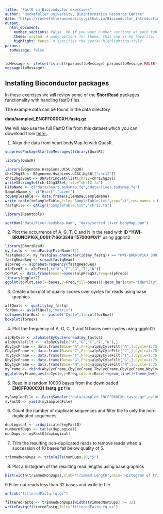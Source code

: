 ```yaml
---
title: "FastQ in Bioconductor exercises"
author: "Rockefeller University, Bioinformatics Resource Centre"
date: "https://rockefelleruniversity.github.io/Bioconductor_Introduction/"
output: 
  html_document:
    number_sections: false  ## if you want number sections at each table header
    theme: united  # many options for theme, this one is my favorite.
    highlight: tango  # specifies the syntax highlighting style
params:
  toMessage: false    
---
```


```r
toMessage <- ifelse(!is.null(params$toMessage),params$toMessage,FALSE)
message(toMessage)
```


## Installing Bioconductor packages

In these exercises we will review some of the **ShortRead** packages functionality with handling fastQ files.

The example data can be found in the data directory 

**data/sampled_ENCFF000CXH.fastq.gz**

We will also use the full FastQ file from this dataset which you can download from [here.](https://www.encodeproject.org/files/ENCFF000CXH/@@download/ENCFF000CXH.fastq.gz).

1. Align the data from heart.bodyMap.fq with QuasR.

```r
suppressPackageStartupMessages(library(QuasR))
```

```r
library(QuasR)

library(BSgenome.Hsapiens.UCSC.hg38)
chr12hg38 <- BSgenome.Hsapiens.UCSC.hg38[["chr12"]]
chr12hg38Set <- DNAStringSet(list(chr12=chr12hg38))
writeXStringSet(chr12hg38Set,file="chr12.fa")
FileName <- c("data/heart.bodyMap.fq","data/liver.bodyMap.fq")
SampleName <- c("Heart","Liver")
toSampleTable <- data.frame(FileName,SampleName)
write.table(toSampleTable,file="SampleTable.txt",sep="\t",row.names = FALSE,quote = FALSE)
fastqFile <- qAlign("SampleTable.txt","chr12.fa")

library(Rsamtools)

sortBam("data/liver.bodyMap.bam", "data/sorted_liver.bodyMap.bam")
```

2. Plot the occurrence of A, G, T, C and N in the read with ID **"HWI-BRUNOP16X_0001:7:66:3246:157000#0/1"** using ggplot2

```r
library(ShortRead)
my_fastq <- readFastq(FileName[1])
fastqRead <- my_fastq[as.character(id(my_fastq)) == "HWI-BRUNOP16X_0001:7:66:3246:157000#0/1"]
fastqReadSeq <- sread(fastqRead)
alpFreq <- alphabetFrequency(fastqReadSeq)
alpFreq5 <- alpFreq[,c("A","C","G","T","N")]
toPlot <- data.frame(bases=names(alpFreq5),Freq=alpFreq5)
library(ggplot2)
ggplot(toPlot,aes(x=bases,y=Freq,fill=bases))+geom_bar(stat="identity") + theme_bw()
```

3. Create a boxplot of quality scores over cycles for reads using base graphics.

```r
allQuals <- quality(my_fastq)
forBox <- as(allQuals,"matrix")
colnames(forBox) <- paste0("Cycle",1:ncol(forBox))
boxplot(forBox)
```

4. Plot the frequency of A, G, C, T and N bases over cycles using ggplot2/

```r
alpByCyle <- alphabetByCycle(sread(my_fastq))
alpByCyleFilt <-  alpByCyle[c("A","G","C","T","N"),]
AbyCycFrame <- data.frame(Base="A",Freq=alpByCyleFilt["A",],Cycle=1:75)
CbyCycFrame <- data.frame(Base="C",Freq=alpByCyleFilt["C",],Cycle=1:75)
TbyCycFrame <- data.frame(Base="T",Freq=alpByCyleFilt["T",],Cycle=1:75)
GbyCycFrame <- data.frame(Base="G",Freq=alpByCyleFilt["G",],Cycle=1:75)
NbyCycFrame <- data.frame(Base="N",Freq=alpByCyleFilt["N",],Cycle=1:75)
myFrame <- rbind(AbyCycFrame,CbyCycFrame,TbyCycFrame,GbyCycFrame,NbyCycFrame)
ggplot(myFrame,aes(x=Cycle,y=Freq,colour=Base))+geom_line()+theme_bw()

```

5. Read in a random 10000 bases from the downloaded **ENCFF000CXH.fastq.gz** file

```r
mySampledFile <- FastqSampler("data/sampled_ENCFF000CXH.fastq.gz",n=10000)
myFastQ <- yield(mySampledFile)
```

6. Count the number of duplicate sequences and filter file to only the non-duplicated sequences


```r
dupLogical <- srduplicated(myFastQ)
numberOfDups <- table(dupLogical)
nonDups <- myFastQ[dupLogical]
```

7. Trim the resulting non-duplicated reads to remove reads when a succession of 10 bases fall below quality of 5. 

```r
trimmedNonDups <- trimTails(nonDups,10,"5")
```

8. Plot a histogram of the resulting read lengths using base graphics

```r
hist(width(trimmedNonDups),xlab="Trimmed Length",main="Histogram of trimmed lengths")
```

9.Filter out reads less than 32 bases and write to file
```r

unlink("filteredFastq.fq.gz")
```

```r
filteredFastq <- trimmedNonDups[width(trimmedNonDups) >= 32]
writeFastq(filteredFastq,file="filteredFastq.fq.gz")
```



